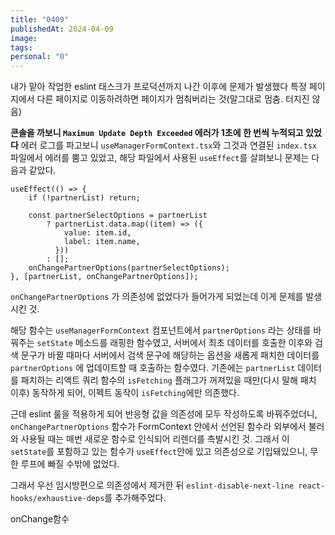 ```yaml
---
title: "0409"
publishedAt: 2024-04-09
image: 
tags: 
personal: "0"
---
```


내가 맡아 작업한 eslint 태스크가 프로덕션까지 나간 이후에 문제가 발생했다
특정 페이지에서 다른 페이지로 이동하려하면 페이지가 멈춰버리는 것(말그대로 멈춤. 터지진 않음)

**콘솔을 까보니 `Maximum Update Depth Exceeded` 에러가 1초에 한 번씩 누적되고 있었다**
에러 로그를 파고보니 `useManagerFormContext.tsx`와 그것과 연결된 `index.tsx` 파일에서 에러를 뿜고 있었고, 해당 파일에서 사용된 `useEffect`를 살펴보니 문제는 다음과 같았다.

```tsx
useEffect(() => {
	if (!partnerList) return;
	
	const partnerSelectOptions = partnerList
		? partnerList.data.map((item) => ({
			value: item.id,
			label: item.name,
		  })) 
		: [];
	onChangePartnerOptions(partnerSelectOptions);
}, [partnerList, onChangePartnerOptions]);
```

`onChangePartnerOptions` 가 의존성에 없었다가 들어가게 되었는데 이게 문제를 발생시킨 것.

해당 함수는 `useManagerFormContext` 컴포넌트에서 `partnerOptions` 라는 상태를 바꿔주는 `setState` 메소드를 래핑한 함수였고, 서버에서 최초 데이터를 호출한 이후와 검색 문구가 바뀔 때마다 서버에서 검색 문구에 해당하는 옵션을 새롭게 패치한 데이터를 `partnerOptions` 에 업데이트할 때 호출하는 함수였다.
기존에는 `partnerList` 데이터를 패치하는 리액트 쿼리 함수의 `isFetching` 플래그가 꺼져있을 때만(다시 말해 패치 이후) 동작하게 되어, 이펙트 동작이 `isFetching`에만 의존했다.

근데 eslint 룰을 적용하게 되어 반응형 값을 의존성에 모두 작성하도록 바꿔주었더니, `onChangePartnerOptions` 함수가 FormContext 안에서 선언된 함수라 외부에서 불러와 사용될 때는 매번 새로운 함수로 인식되어 리렌더를 촉발시킨 것. 그래서 이 `setState`를 포함하고 있는 함수가 `useEffect`안에 있고 의존성으로 기입돼있으니, 무한 루프에 빠질 수밖에 없었다. 

그래서 우선 임시방편으로 의존성에서 제거한 뒤 `eslint-disable-next-line react-hooks/exhaustive-deps`를 추가해주었다.

onChange함수
